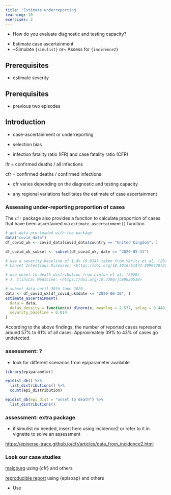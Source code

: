 ```yaml
---
title: 'Estimate underreporting'
teaching: 10
exercises: 2
---
```


:::::::::::::::::::::::::::::::::::::: questions 

- How do you evaluate diagnostic and testing capacity?

::::::::::::::::::::::::::::::::::::::::::::::::

::::::::::::::::::::::::::::::::::::: objectives

- Estimate case ascertainment
- ~Simulate `{simulist}` or~ Assess for `{incidence2}`

::::::::::::::::::::::::::::::::::::::::::::::::

::::::::::::::::::::::::::::::::::::: prereq

## Prerequisites

- estimate severity

:::::::::::::::::::::::::::::::::

::::::::::::::::::::::::::::::::::::: prereq

## Prerequisites

- previous two episodes

:::::::::::::::::::::::::::::::::


## Introduction

- case-ascertainment or underreporting

- selection bias

- infection fatality ratio (IFR) and case fatality ratio (CFR)

ifr = confirmed deaths / all infections

cfr = confirmed deaths / confirmed infections

- cfr varies depending on the diagnostic and testing capacity

- any regional variations facilitates the estimate of case ascertainment 

### Assessing under-reporting proportion of cases 

The `cfr` package also provides a function to calculate  proportion of cases that have been ascertained  via `estimate_ascertainment()` function.

```r
# get data pre-loaded with the package
data("covid_data")
df_covid_uk <- covid_data[covid_data$country == "United Kingdom", ]

df_covid_uk_subset <- subset(df_covid_uk, date <= "2020-05-31")

# use a severity baseline of 1.4% (0.014) taken from Verity et al. (2020)
# Lancet Infectious Diseases: <https://doi.org/10.1016/S1473-3099(20)30243-7>

# use onset-to-death distribution from Linton et al. (2020)
# J. Clinical Medicine: <https://doi.org/10.3390/jcm9020538>

# subset data until 30th June 2020
data <- df_covid_uk[df_covid_uk$date <= "2020-06-30", ]
estimate_ascertainment(
  data = data,
  delay_density = function(x) dlnorm(x, meanlog = 2.577, sdlog = 0.440),
  severity_baseline = 0.014
)
```

According to the above findings, the number of reported cases represents around $57\%$ to $61\%$ of all cases. Approximately $39\%$ to $43\%$ of cases go undetected. 

### assessment: ?

- look for different scenarios from epiparameter available

```r
library(epiparameter)

epidist_db() %>% 
  list_distributions() %>% 
  count(epi_distribution)

epidist_db(epi_dist = "onset to death") %>% 
  list_distributions()
```


### assessment: extra package

- if simulist no needed, insert here using incidence2 or refer to it in vignette to solve an assessment

<https://epiverse-trace.github.io/cfr/articles/data_from_incidence2.html>


### Look our case studies

[malgburg](https://github.com/CarmenTamayo/Applications-Epiverse-pipelines/blob/ctc-edits/Severity_ascertainment_case_studies.Rmd) using {cfr} and others

[reproducible report](https://github.com/epiverse-trace/episoap/blob/severity-pipeline/inst/rmarkdown/templates/severity/skeleton/skeleton.Rmd) using {episoap} and others


::::::::::::::::::::::::::::::::::::: keypoints 

- Use 

::::::::::::::::::::::::::::::::::::::::::::::::


